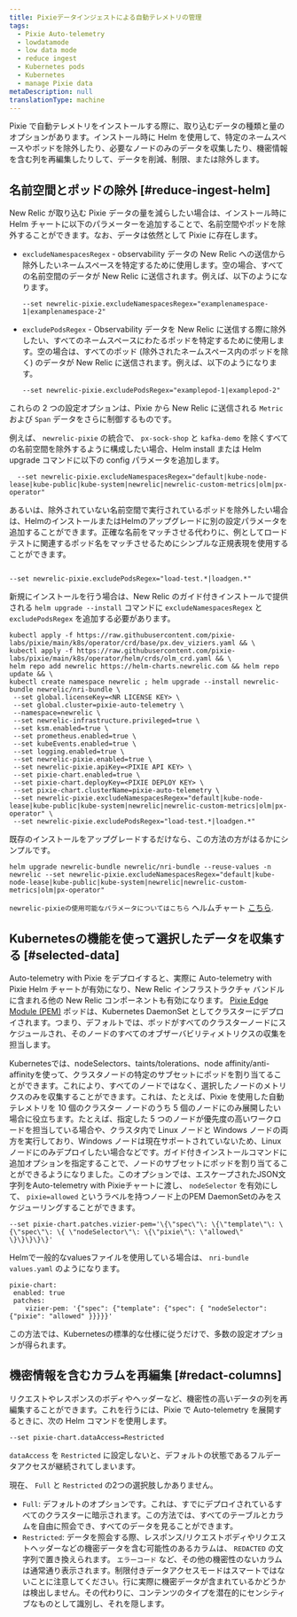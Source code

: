```yaml
---
title: Pixieデータインジェストによる自動テレメトリの管理
tags:
  - Pixie Auto-telemetry
  - lowdatamode
  - low data mode
  - reduce ingest
  - Kubernetes pods
  - Kubernetes
  - manage Pixie data
metaDescription: null
translationType: machine
---
```


Pixie で自動テレメトリをインストールする際に、取り込むデータの種類と量のオプションがあります。インストール時に Helm を使用して、特定のネームスペースやポッドを除外したり、必要なノードのみのデータを収集したり、機密情報を含む列を再編集したりして、データを削減、制限、または除外します。

## 名前空間とポッドの除外 [#reduce-ingest-helm]

New Relic が取り込む Pixie データの量を減らしたい場合は、インストール時に Helm チャートに以下のパラメーターを追加することで、名前空間やポッドを除外することができます。なお、データは依然として Pixie に存在します。

* `excludeNamespacesRegex` - observability データの New Relic への送信から除外したいネームスペースを特定するために使用します。空の場合、すべての名前空間のデータが New Relic に送信されます。例えば、以下のようになります。

  ```
  --set newrelic-pixie.excludeNamespacesRegex="examplenamespace-1|examplenamespace-2"
  ```

* `excludePodsRegex` - Observability データを New Relic に送信する際に除外したい、すべてのネームスペースにわたるポッドを特定するために使用します。空の場合は、すべてのポッド (除外されたネームスペース内のポッドを除く) のデータが New Relic に送信されます。例えば、以下のようになります。

  ```
  --set newrelic-pixie.excludePodsRegex="examplepod-1|examplepod-2"
  ```

これらの 2 つの設定オプションは、Pixie から New Relic に送信される `Metric` および `Span` データをさらに制御するものです。

例えば、 `newrelic-pixie` の統合で、 `px-sock-shop` と `kafka-demo` を除くすべての名前空間を除外するように構成したい場合、Helm install または Helm upgrade コマンドに以下の config パラメータを追加します。

```
  --set newrelic-pixie.excludeNamespacesRegex="default|kube-node-lease|kube-public|kube-system|newrelic|newrelic-custom-metrics|olm|px-operator"
```

あるいは、除外されていない名前空間で実行されているポッドを除外したい場合は、HelmのインストールまたはHelmのアップグレードに別の設定パラメータを追加することができます。正確な名前をマッチさせる代わりに、例としてロードテストに関連するポッド名をマッチさせるためにシンプルな正規表現を使用することができます。

```

--set newrelic-pixie.excludePodsRegex="load-test.*|loadgen.*"

```

新規にインストールを行う場合は、New Relic のガイド付きインストールで提供される `helm upgrade --install` コマンドに `excludeNamespacesRegex` と `excludePodsRegex` を追加する必要があります。

```
kubectl apply -f https://raw.githubusercontent.com/pixie-labs/pixie/main/k8s/operator/crd/base/px.dev_viziers.yaml && \
kubectl apply -f https://raw.githubusercontent.com/pixie-labs/pixie/main/k8s/operator/helm/crds/olm_crd.yaml && \
helm repo add newrelic https://helm-charts.newrelic.com && helm repo update && \
kubectl create namespace newrelic ; helm upgrade --install newrelic-bundle newrelic/nri-bundle \
 --set global.licenseKey=<NR LICENSE KEY> \
 --set global.cluster=pixie-auto-telemetry \
 --namespace=newrelic \
 --set newrelic-infrastructure.privileged=true \
 --set ksm.enabled=true \
 --set prometheus.enabled=true \
 --set kubeEvents.enabled=true \
 --set logging.enabled=true \
 --set newrelic-pixie.enabled=true \
 --set newrelic-pixie.apiKey=<PIXIE API KEY> \
 --set pixie-chart.enabled=true \
 --set pixie-chart.deployKey=<PIXIE DEPLOY KEY> \
 --set pixie-chart.clusterName=pixie-auto-telemetry \
 --set newrelic-pixie.excludeNamespacesRegex="default|kube-node-lease|kube-public|kube-system|newrelic|newrelic-custom-metrics|olm|px-operator" \ 
 --set newrelic-pixie.excludePodsRegex="load-test.*|loadgen.*"
```

既存のインストールをアップグレードするだけなら、この方法の方がはるかにシンプルです。

```
helm upgrade newrelic-bundle newrelic/nri-bundle --reuse-values -n newrelic --set newrelic-pixie.excludeNamespacesRegex="default|kube-node-lease|kube-public|kube-system|newrelic|newrelic-custom-metrics|olm|px-operator"
```

`newrelic-pixieの使用可能なパラメータについてはこちら` ヘルムチャート [こちら](https://github.com/newrelic/helm-charts/tree/master/charts/newrelic-pixie#chart-details).

## Kubernetesの機能を使って選択したデータを収集する [#selected-data]

Auto-telemetry with Pixie をデプロイすると、実際に Auto-telemetry with Pixie Helm チャートが有効になり、New Relic インフラストラクチャ バンドルに含まれる他の New Relic コンポーネントも有効になります。 [Pixie Edge Module (PEM)](https://docs.pixielabs.ai/tutorials/custom-data/distributed-bpftrace-deployment#background) ポッドは、Kubernetes DaemonSet としてクラスターにデプロイされます。つまり、デフォルトでは、ポッドがすべてのクラスターノードにスケジュールされ、そのノードのすべてのオブザーバビリティメトリクスの収集を担当します。

Kubernetesでは、nodeSelectors、taints/tolerations、node affinity/anti-affinityを使って、クラスタノードの特定のサブセットにポッドを割り当てることができます。これにより、すべてのノードではなく、選択したノードのメトリクスのみを収集することができます。これは、たとえば、Pixie を使用した自動テレメトリを 10 個のクラスター ノードのうち 5 個のノードにのみ展開したい場合に役立ちます。たとえば、指定した 5 つのノードが優先度の高いワークロードを担当している場合や、クラスタ内で Linux ノードと Windows ノードの両方を実行しており、Windows ノードは現在サポートされていないため、Linux ノードにのみデプロイしたい場合などです。ガイド付きインストールコマンドに追加オプションを指定することで、ノードのサブセットにポッドを割り当てることができるようになりました。このオプションでは、エスケープされたJSON文字列をAuto-telemetry with Pixieチャートに渡し、 `nodeSelector` を有効にして、 `pixie=allowed` というラベルを持つノード上のPEM DaemonSetのみをスケジューリングすることができます。

```
--set pixie-chart.patches.vizier-pem='\{\"spec\"\: \{\"template\"\: \{\"spec\"\: \{ \"nodeSelector\"\: \{\"pixie\"\: \"allowed\" \}\}\}\}\}'
```

Helmで一般的なvaluesファイルを使用している場合は、 `nri-bundle values.yaml` のようになります。

```
pixie-chart:
 enabled: true
 patches:
    vizier-pem: '{"spec": {"template": {"spec": { "nodeSelector": {"pixie": "allowed" }}}}}'

```

この方法では、Kubernetesの標準的な仕様に従うだけで、多数の設定オプションが得られます。

## 機密情報を含むカラムを再編集 [#redact-columns]

リクエストやレスポンスのボディやヘッダーなど、機密性の高いデータの列を再編集することができます。これを行うには、Pixie で Auto-telemetry を展開するときに、次の Helm コマンドを使用します。

```
--set pixie-chart.dataAccess=Restricted
```

`dataAccess` を `Restricted` に設定しないと、デフォルトの状態であるフルデータアクセスが継続されてしまいます。

現在、 `Full` と `Restricted` の2つの選択肢しかありません。

* `Full`: デフォルトのオプションです。これは、すでにデプロイされているすべてのクラスターに暗示されます。この方法では、すべてのテーブルとカラムを自由に照会でき、すべてのデータを見ることができます。
* `Restricted`: データを照会する際、レスポンス/リクエストボディやリクエストヘッダーなどの機密データを含む可能性のあるカラムは、 `REDACTED` の文字列で置き換えられます。 `エラーコード` など、その他の機密性のないカラムは通常通り表示されます。制限付きデータアクセスモードはスマートではないことに注意してください。行に実際に機密データが含まれているかどうかは検出しません。その代わりに、コンテンツのタイプを潜在的にセンシティブなものとして識別し、それを隠します。
